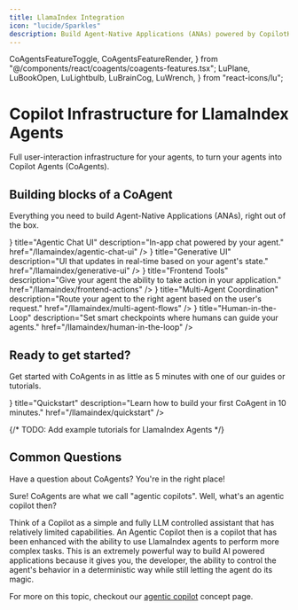 ```yaml
---
title: LlamaIndex Integration
icon: "lucide/Sparkles"
description: Build Agent-Native Applications (ANAs) powered by CopilotKit and LlamaIndex Agents.
---
```


  CoAgentsFeatureToggle,
  CoAgentsFeatureRender,
} from "@/components/react/coagents/coagents-features.tsx";
  LuPlane,
  LuBookOpen,
  LuLightbulb,
  LuBrainCog,
  LuWrench,
} from "react-icons/lu";

# Copilot Infrastructure for LlamaIndex Agents

Full user-interaction infrastructure for your agents, to turn your agents into Copilot Agents (CoAgents).


## Building blocks of a CoAgent

Everything you need to build Agent-Native Applications (ANAs), right out of the box.

<Cards className="gap-6">
  <Card
    className="p-6 rounded-xl text-base"
    icon={<LuMessageSquare className="text-pink-500" />}
    title="Agentic Chat UI"
    description="In-app chat powered by your agent."
    href="/llamaindex/agentic-chat-ui"
  />
  <Card
    className="p-6 rounded-xl text-base"
    icon={<LuLayoutTemplate className="text-pink-500" />}
    title="Generative UI"
    description="UI that updates in real-time based on your agent's state."
    href="/llamaindex/generative-ui"
  />
  <Card
    className="p-6 rounded-xl text-base"
    icon={<LuWand className="text-pink-500" />}
    title="Frontend Tools"
    description="Give your agent the ability to take action in your application."
    href="/llamaindex/frontend-actions"
  />
  <Card
    className="p-6 rounded-xl text-base"
    icon={<LuWand className="text-pink-500" />}
    title="Multi-Agent Coordination"
    description="Route your agent to the right agent based on the user's request."
    href="/llamaindex/multi-agent-flows"
  />
  <Card
    className="p-6 rounded-xl text-base"
    icon={<LuUserCog className="text-pink-500" />}
    title="Human-in-the-Loop"
    description="Set smart checkpoints where humans can guide your agents."
    href="/llamaindex/human-in-the-loop"
  />
</Cards>

## Ready to get started?

Get started with CoAgents in as little as 5 minutes with one of our guides or tutorials.

<Cards className="gap-6">
  <Card
    className="p-6 rounded-xl text-base"
    icon={<LuPlay className="text-pink-500" />}
    title="Quickstart"
    description="Learn how to build your first CoAgent in 10 minutes."
    href="/llamaindex/quickstart"
  />
</Cards>

{/* TODO: Add example tutorials for LlamaIndex Agents */}

## Common Questions

Have a question about CoAgents? You're in the right place!

<Accordions>
<Accordion title="Can you explain what a CoAgent is in more detail?">
Sure! CoAgents are what we call "agentic copilots". Well, what's an agentic copilot then?

Think of a Copilot as a simple and fully LLM controlled assistant that has relatively limited capabilities. An Agentic Copilot then is a copilot
that has been enhanced with the ability to use LlamaIndex agents to perform more complex tasks. This is an extremely powerful way to build AI
powered applications because it gives you, the developer, the ability to control the agent's behavior in a deterministic way while still letting
the agent do its magic.

For more on this topic, checkout our [agentic copilot](/llamaindex/concepts/agentic-copilots) concept page.

</Accordion>
</Accordions> 